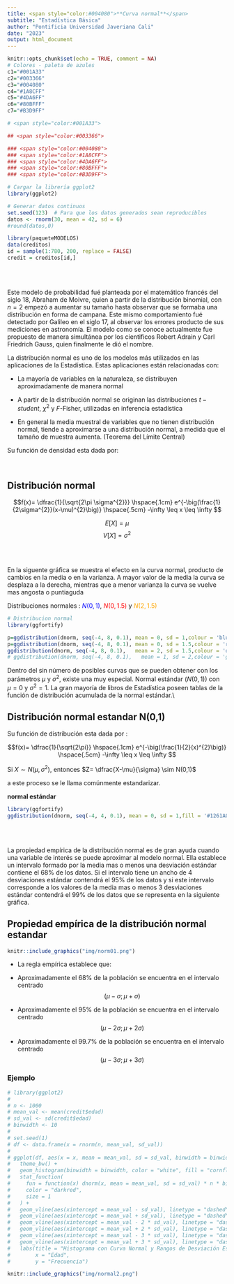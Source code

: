 ```yaml
---
title: <span style="color:#004080">**Curva normal**</span>
subtitle: "Estadística Básica"
author: "Pontificia Universidad Javeriana Cali"
date: "2023"
output: html_document
---
```


```r
knitr::opts_chunk$set(echo = TRUE, comment = NA)
# Colores - paleta de azules
c1="#001A33"
c2="#003366"
c3="#004080"
c4="#1A8CFF"
c5="#4DA6FF"
c6="#80BFFF"
c7="#B3D9FF"

# <span style="color:#001A33"> 

## <span style="color:#003366">  

### <span style="color:#004080">
### <span style="color:#1A8CFF">
### <span style="color:#4DA6FF">
### <span style="color:#80BFFF">
### <span style="color:#B3D9FF">

# Cargar la librería ggplot2
library(ggplot2)

# Generar datos continuos
set.seed(123)  # Para que los datos generados sean reproducibles
datos <- rnorm(30, mean = 42, sd = 6)
#round(datos,0)

library(paqueteMODELOS)
data(creditos)
id = sample(1:780, 200, replace = FALSE)
credit = creditos[id,]


```

<br><br>

Este modelo de probabilidad fué planteada por el matemático francés del siglo 18, Abraham de Moivre, quien a partir de la distribución binomial, con $n=2$ empezó a aumentar su tamaño hasta observar que se formaba una distribución en forma de campana. Este mismo comportamiento fué detectado por Galileo en el siglo 17, al observar los errores producto de sus mediciones en astronomía. El modelo como se conoce actualmente fue propuesto de manera simultánea por los cientificos Robert Adrain y Carl Friedrich Gauss, quien finalmente le dió el nombre.

La distribución normal es uno de los modelos más utilizados en las aplicaciones de la Estadística. Estas aplicaciones están relacionadas con:

* La mayoría de variables en la naturaleza, se distribuyen aproximadamente de manera normal

* A partir de la distribución normal se originan las distribuciones $t-student$, $\chi^{2}$ y $F$-Fisher, utilizadas en inferencia estadística

* En general la media muestral de variables que no tienen distribución normal, tiende a aproximarse a una distribución normal, a medida que el tamaño de muestra aumenta. (Teorema del Límite Central) 


Su función de densidad esta dada por:

<br/>


## **Distribución normal**
	
$$f(x)= \dfrac{1}{\sqrt{2\pi \sigma^{2}}} \hspace{.1cm} e^{-\big(\frac{1}{2\sigma^{2}}(x-\mu)^{2}\big)}	 \hspace{.5cm}  -\infty \leq  x \leq \infty $$  
	
$$E[X]=\mu$$
$$V[X]=\sigma^{2}$$


<br/><br/>

En la siguente gráfica se muestra el efecto en la curva normal, producto de cambios en la media o en la varianza. A mayor valor de la media la curva se desplaza a la derecha, mientras que a menor varianza la curva se vuelve mas angosta o puntiaguda 

Distribuciones normales : <span style="color:blue">$N(0,1)$</span>, <span style="color:red"> $N(0,1.5)$</span> y <span style="color:orange"> $N(2,1.5)$</span>

```r
# Distribucion normal
library(ggfortify)

p=ggdistribution(dnorm, seq(-4, 8, 0.1), mean = 0, sd = 1,colour = 'blue')
p=ggdistribution(dnorm, seq(-4, 8, 0.1), mean = 0, sd = 1.5,colour = 'red', p=p)
ggdistribution(dnorm, seq(-4, 8, 0.1),   mean = 2, sd = 1.5,colour = 'orange', p=p)
# ggdistribution(dnorm, seq(-4, 8, 0.1),   mean = 1, sd = 2,colour = 'gray', p=p)
```



Dentro del sin número de posibles curvas que se pueden obtener con los parámetros $\mu$ y $\sigma^{2}$, existe una muy especial. Normal estándar ($N(0,1)$) con $\mu=0$ y $\sigma^{2}=1$.  La gran mayoría de libros de Estadística poseen tablas de la función de distribución acumulada de la normal estándar.\\


## **Distribución normal estandar N(0,1)**

Su función de distribución esta dada por :

$$f(x)= \dfrac{1}{\sqrt{2\pi}} \hspace{.1cm} e^{-\big(\frac{1}{2}(x)^{2}\big)}	 \hspace{.5cm}  -\infty \leq  x \leq \infty $$ 

Si $X \sim N(\mu, \sigma^{2})$, entonces $Z= \dfrac{X-\mu}{\sigma} \sim N(0,1)$ 

a este proceso se le llama comúnmente estandarizar.




**normal estándar**

```r
library(ggfortify)
ggdistribution(dnorm, seq(-4, 4, 0.1), mean = 0, sd = 1,fill = '#1261A0')
```

<br/><br/>



La propiedad empírica de la distribución normal es de gran ayuda cuando una variable  de interés se  puede aproximar al modelo normal. Ella establece un intervalo formado por la media mas o menos una desviación estándar contiene el 68\% de los datos. Si el intervalo tiene un ancho de 4 desviaciones estándar contendrá el 95\% de los datos y si este intervalo corresponde a los valores de la media mas o menos 3 desviaciones estándar contendrá el 99\% de los datos que se representa en la siguiente gráfica.


## **Propiedad empírica de la distribución normal estandar**


```r
knitr::include_graphics("img/norm01.png")
```



* La regla empírica establece que:

*	Aproximadamente el 68\% de la población se encuentra en el intervalo centrado $$(\mu - \sigma ; \mu + \sigma)$$

* Aproximadamente el 95\% de la población se encuentra en el intervalo centrado $$(\mu - 2\sigma ; \mu + 2\sigma)$$

* Aproximadamente el 99.7\% de la población se encuentra en el intervalo centrado $$(\mu - 3\sigma ; \mu + 3\sigma)$$



### **Ejemplo**

```r
# library(ggplot2)
# 
# n <- 1000
# mean_val <- mean(credit$edad)
# sd_val <- sd(credit$edad)
# binwidth <- 10
# 
# set.seed(1)
# df <- data.frame(x = rnorm(n, mean_val, sd_val))
# 
# ggplot(df, aes(x = x, mean = mean_val, sd = sd_val, binwidth = binwidth, n = n)) +
#   theme_bw() +
#   geom_histogram(binwidth = binwidth, color = "white", fill = "cornflowerblue", size = 0.1) +
#   stat_function(
#     fun = function(x) dnorm(x, mean = mean_val, sd = sd_val) * n * binwidth,
#     color = "darkred",
#     size = 1
#   ) +
#   geom_vline(aes(xintercept = mean_val - sd_val), linetype = "dashed", color = "green") +
#   geom_vline(aes(xintercept = mean_val + sd_val), linetype = "dashed", color = "green") +
#   geom_vline(aes(xintercept = mean_val - 2 * sd_val), linetype = "dashed", color = "orange") +
#   geom_vline(aes(xintercept = mean_val + 2 * sd_val), linetype = "dashed", color = "orange") +
#   geom_vline(aes(xintercept = mean_val - 3 * sd_val), linetype = "dashed", color = "red") +
#   geom_vline(aes(xintercept = mean_val + 3 * sd_val), linetype = "dashed", color = "red") +
#   labs(title = "Histograma con Curva Normal y Rangos de Desviación Estándar",
#        x = "Edad",
#        y = "Frecuencia")

```

```r
knitr::include_graphics("img/normal2.png")
```


